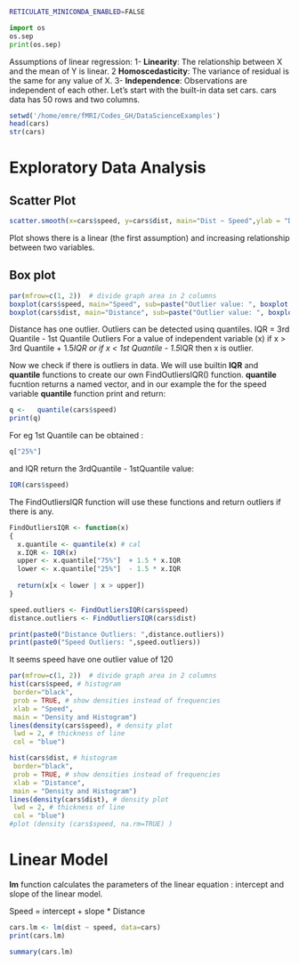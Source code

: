 ```bash
RETICULATE_MINICONDA_ENABLED=FALSE
```


```python
import os
os.sep
print(os.sep)
```

<!-- http://r-statistics.co/Linear-Regression.html -->
  
Assumptions of linear regression:
    1- **Linearity**: The relationship between X and the mean of Y is linear.
    2 **Homoscedasticity**: The variance of residual is the same for any value of X.
    3- **Independence**: Observations are independent of each other.
Let's start with the built-in data set cars. cars data has 50 rows and two columns.

```r
setwd('/home/emre/fMRI/Codes_GH/DataScienceExamples')
head(cars)
str(cars)
```
# Exploratory Data Analysis

## Scatter Plot


```r
scatter.smooth(x=cars$speed, y=cars$dist, main="Dist ~ Speed",ylab = "Distance", xlab = "Speed")  # scatterplot
```
Plot shows there is a linear (the first assumption) and increasing relationship between two variables. 

## Box plot
```r
par(mfrow=c(1, 2))  # divide graph area in 2 columns
boxplot(cars$speed, main="Speed", sub=paste("Outlier value: ", boxplot.stats(cars$speed)$out))  # box plot for 'speed'
boxplot(cars$dist, main="Distance", sub=paste("Outlier value: ", boxplot.stats(cars$dist)$out))  # box plot for 'distance'

```

Distance has one outlier. Outliers can be detected usinq quantiles. 
IQR = 3rd Quantile - 1st Quantile
Outliers
For a value of independent variable (x) 
if x > 3rd Quantile + 1.5*IQR or if x < 1st Quantile - 1.5*IQR then x is outlier.

Now we check if there is outliers in data. We will use builtin **IQR** and **quantile** functions to create our own FindOutliersIQR() function.
**quantile** fucntion returns a named vector, and in our example the  for the speed variable **quantile** function print and return:

```r
q <-   quantile(cars$speed)
print(q)
```

For eg 1st Quantile can be obtained :

```r
q["25%"]
```

and IQR return the 3rdQuantile - 1stQuantile value:

```r
IQR(cars$speed)
```

The FindOutliersIQR function will use these functions and return outliers if there is any.

```r
FindOutliersIQR <- function(x) 
{
  x.quantile <- quantile(x) # cal
  x.IQR <- IQR(x)
  upper <- x.quantile["75%"]  + 1.5 * x.IQR
  lower <- x.quantile["25%"]  - 1.5 * x.IQR
  
  return(x[x < lower | x > upper])
}

speed.outliers <- FindOutliersIQR(cars$speed)
distance.outliers <- FindOutliersIQR(cars$dist)

print(paste0("Distance Outliers: ",distance.outliers))
print(paste0("Speed Outliers: ",speed.outliers))
```

It seems speed have one outlier value of 120

```r
par(mfrow=c(1, 2))  # divide graph area in 2 columns
hist(cars$speed, # histogram
 border="black",
 prob = TRUE, # show densities instead of frequencies
 xlab = "Speed",
 main = "Density and Histogram")
lines(density(cars$speed), # density plot
 lwd = 2, # thickness of line
 col = "blue")

hist(cars$dist, # histogram
 border="black",
 prob = TRUE, # show densities instead of frequencies
 xlab = "Distance",
 main = "Density and Histogram")
lines(density(cars$dist), # density plot
 lwd = 2, # thickness of line
 col = "blue")
#plot (density (cars$speed, na.rm=TRUE) )
```

# Linear Model

**lm** function calculates the parameters of the linear equation : intercept and slope of the linear model.

Speed = intercept + slope * Distance

```r
cars.lm <- lm(dist ~ speed, data=cars)
print(cars.lm)
```
```r
summary(cars.lm)
```


